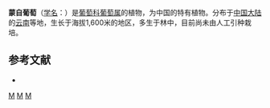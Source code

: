 {{Speciesbox 
| taxon = Vitis mengziensis
| authority = [[李朝銮|C. L. Li]]
}}
'''蒙自葡萄'''（[[学名|学名]]：{{lang|la|''Vitis mengziensis''}}）是[[葡萄科|葡萄科]][[葡萄属|葡萄属]]的植物，为中国的特有植物。分布于[[中国大陆|中国大陆]]的[[云南|云南]]等地，生长于海拔1,600米的地区，多生于林中，目前尚未由人工引种栽培。

== 参考文献 ==
<div class="references-small">
* {{cite web| url =http://www.bioinfo.cn/db05/KmzwSpecies.php?action=view&id=23963| title =蒙自葡萄| work =《中国高等植物数据库全库》| publisher =中国科学院微生物研究所| author =昆明植物研究所| accessdate =2009-02-25| deadurl =yes| archiveurl =https://web.archive.org/web/20160305103248/http://www.bioinfo.cn/db05/KmzwSpecies.php?action=view&id=23963| archivedate =2016-03-05}}
</div>

{{Vitis}}
{{Taxonbar|from=Q7937114}}

[[Category:葡萄属|M]]
[[Category:中國特有植物|M]]
[[Category:云南植物|M]]
